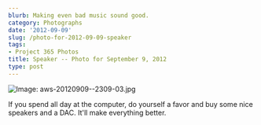 ```yaml
---
blurb: Making even bad music sound good.
category: Photographs
date: '2012-09-09'
slug: /photo-for-2012-09-09-speaker
tags:
- Project 365 Photos
title: Speaker -- Photo for September 9, 2012
type: post
---
```



![Image: aws-20120909--2309-03.jpg](/aws-20120909--2309-03.jpg)

If you spend all day at the computer, do yourself a favor and buy some nice speakers and a DAC. It'll make everything better.